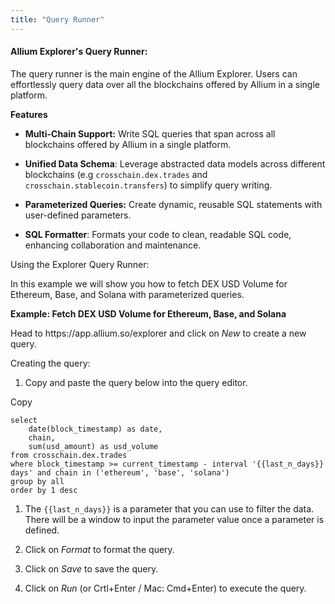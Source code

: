 ```yaml
---
title: "Query Runner"
---
```


#### Allium Explorer's Query Runner:

The query runner is the main engine of the Allium Explorer. Users can effortlessly query data over all the blockchains offered by Allium in a single platform.

**Features**

* **Multi-Chain Support:** Write SQL queries that span across all blockchains offered by Allium in a single platform.

* **Unified Data Schema**: Leverage abstracted data models across different blockchains (e.g `crosschain.dex.trades` and `crosschain.stablecoin.transfers`) to simplify query writing.

* **Parameterized Queries:** Create dynamic, reusable SQL statements with user-defined parameters.

* **SQL Formatter**: Formats your code to clean, readable SQL code, enhancing collaboration and maintenance.

Using the Explorer Query Runner:

In this example we will show you how to fetch DEX USD Volume for Ethereum, Base, and Solana with parameterized queries.

**Example: Fetch DEX USD Volume for Ethereum, Base, and Solana**

Head to https\://app.allium.so/explorer and click on *New* to create a new query.

Creating the query:

1. Copy and paste the query below into the query editor.

Copy

```
select 
    date(block_timestamp) as date, 
    chain, 
    sum(usd_amount) as usd_volume
from crosschain.dex.trades
where block_timestamp >= current_timestamp - interval '{{last_n_days}} days' and chain in ('ethereum', 'base', 'solana')
group by all
order by 1 desc
```

1. The `{{last_n_days}}` is a parameter that you can use to filter the data. There will be a window to input the parameter value once a parameter is defined.

2. Click on *Format* to format the query.

3. Click on *Save* to save the query.

4. Click on *Run* (or Crtl+Enter / Mac: Cmd+Enter) to execute the query.


